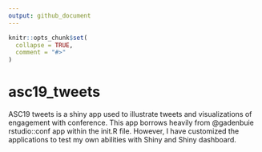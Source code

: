 ```yaml
---
output: github_document
---
```


<!-- README.md is generated from README.Rmd. Please edit that file -->

```r
knitr::opts_chunk$set(
  collapse = TRUE,
  comment = "#>"
)
```

# asc19_tweets

<!-- badges: start -->
<!-- badges: end -->
ASC19 tweets is a shiny app used to illustrate tweets and visualizations of engagement with conference. This app borrows heavily from @gadenbuie rstudio::conf app within the init.R file. However, I have customized the applications to test my own abilities with Shiny and Shiny dashboard. 
